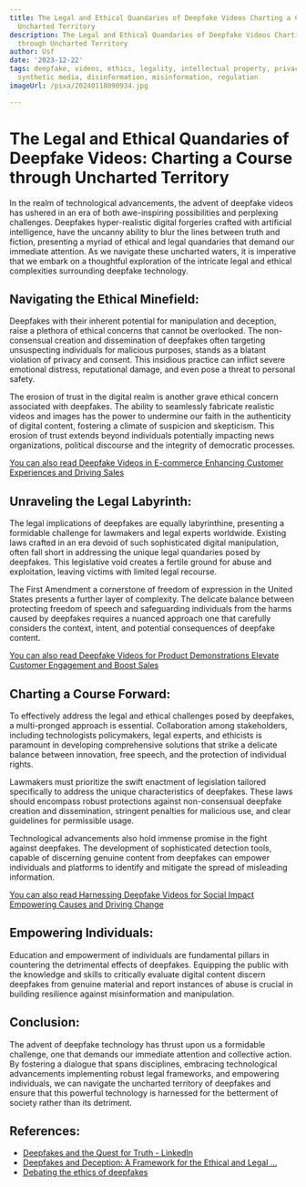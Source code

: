```yaml
---
title: The Legal and Ethical Quandaries of Deepfake Videos Charting a Course through
  Uncharted Territory
description: The Legal and Ethical Quandaries of Deepfake Videos Charting a Course
  through Uncharted Territory
author: Usf
date: '2023-12-22'
tags: deepfake, videos, ethics, legality, intellectual property, privacy, consent,
  synthetic media, disinformation, misinformation, regulation
imageUrl: /pixa/20240118090934.jpg

---
```

# The Legal and Ethical Quandaries of Deepfake Videos: Charting a Course through Uncharted Territory

In the realm of  technological advancements, the  advent of deepfake videos has ushered  in an era of both awe-inspiring possibilities and perplexing challenges.  Deepfakes hyper-realistic digital forgeries  crafted with artificial intelligence, have the uncanny ability to blur the lines  between truth and fiction, presenting a myriad of  ethical  and legal quandaries that  demand our immediate attention. As we navigate these uncharted waters, it is imperative that we embark on a thoughtful exploration of the  intricate  legal and ethical complexities surrounding deepfake  technology.

## Navigating the Ethical Minefield:

Deepfakes with their inherent potential  for manipulation and  deception, raise a  plethora of ethical concerns that cannot be overlooked. The non-consensual creation  and  dissemination of deepfakes  often targeting unsuspecting individuals for malicious purposes, stands as a blatant violation of privacy and consent. This insidious practice can inflict severe emotional  distress, reputational damage, and even pose a  threat to personal safety.

The erosion of trust in the digital realm is another grave  ethical concern associated with deepfakes. The ability to seamlessly fabricate realistic  videos and images has the power to undermine our faith in  the authenticity  of digital content, fostering a  climate of suspicion and  skepticism. This erosion of trust extends beyond individuals potentially  impacting news organizations, political discourse and the integrity of democratic  processes.

[You can also read Deepfake Videos in E-commerce Enhancing Customer Experiences and Driving Sales](Deepfake%20Videos%20in%20E-commerce%20Enhancing%20Customer%20Experiences%20and%20Driving%20Sales)


## Unraveling the Legal Labyrinth:

The legal implications of deepfakes are equally labyrinthine, presenting a formidable challenge for lawmakers  and legal experts worldwide. Existing laws crafted in an era devoid of such sophisticated digital manipulation, often fall short in addressing the unique legal quandaries posed by deepfakes.  This legislative void creates a  fertile ground  for abuse and exploitation, leaving victims with limited  legal recourse.

The First Amendment a cornerstone  of freedom of  expression in the United States presents a further layer of complexity. The delicate balance between protecting freedom of speech  and safeguarding individuals from the harms caused by deepfakes requires  a nuanced approach one that carefully considers the context, intent, and potential consequences  of  deepfake  content.

[You can also read Deepfake Videos for Product Demonstrations Elevate Customer Engagement and  Boost Sales](Deepfake%20Videos%20for%20Product%20Demonstrations%20Elevate%20Customer%20Engagement%20and%20Boost%20Sales)


## Charting a Course Forward:

To effectively address the legal and ethical challenges posed by deepfakes, a multi-pronged approach is essential. Collaboration among stakeholders, including technologists policymakers, legal experts, and ethicists is paramount in developing comprehensive solutions that strike a delicate balance  between innovation, free speech, and the  protection of individual rights.

Lawmakers must prioritize  the swift enactment of legislation tailored specifically to address the unique characteristics of deepfakes. These laws should  encompass robust protections against non-consensual deepfake creation and dissemination, stringent penalties for malicious use, and clear guidelines for permissible usage.

Technological advancements also  hold immense promise in the fight against deepfakes. The development of sophisticated detection tools, capable  of  discerning genuine content from deepfakes can empower individuals  and platforms to identify and mitigate the spread of misleading information.

[You can also read  Harnessing Deepfake Videos for Social Impact Empowering Causes and Driving Change](Harnessing%20Deepfake%20Videos%20for%20Social%20Impact%20Empowering%20Causes%20and%20Driving%20Change)


## Empowering Individuals:

Education and empowerment of individuals are fundamental pillars in countering  the detrimental effects of deepfakes. Equipping the public with the knowledge and  skills to critically evaluate digital  content  discern deepfakes from genuine material and report instances of abuse is crucial in building  resilience against misinformation and manipulation.

## Conclusion:

The advent of deepfake technology has thrust  upon us a formidable challenge, one that demands our immediate  attention and collective action. By fostering a dialogue that spans disciplines, embracing technological advancements implementing robust legal frameworks, and empowering individuals, we  can navigate the uncharted territory of deepfakes and ensure that this powerful technology is  harnessed for the betterment of  society rather than its  detriment.

## References:
- [Deepfakes and the Quest for Truth - LinkedIn](https://www.linkedin.com/pulse/deepfakes-quest-truth-david-cain-is8jc)
- [Deepfakes and Deception: A Framework for the Ethical and Legal ...](https://mwi.westpoint.edu/deepfakes-and-deception-a-framework-for-the-ethical-and-legal-use-of-machine-manipulated-media/)
- [Debating the ethics of deepfakes](https://www.orfonline.org/expert-speak/debating-the-ethics-of-deepfakes)
